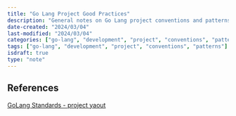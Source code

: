 ```yaml
---
title: "Go Lang Project Good Practices"
description: "General notes on Go Lang project conventions and patterns"
date-created: "2024/03/04"
last-modified: "2024/03/04"
categories: ["go-lang", "development", "project", "conventions", "patterns", "architecture"]
tags: ["go-lang", "development", "project", "conventions", "patterns"]
isdraft: true
type: "note"
---
```


## References 

[GoLang Standards - project yaout](https://github.com/golang-standards/project-layout)